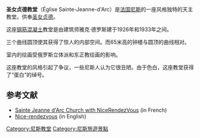 {{Infobox religious building
| building_name         = 聖女貞德教堂<br />{{small|{{lang|fr|Sainte Jeanne d'Arc}} {{fr icon}}}}
| infobox_width         = 360px
| image                 = | caption=
| location              = [[法國|法國]][[尼斯|尼斯]]
| geo                   = {{coord|43|42|48.28|N|7|15|45.36|E|type:landmark_scale:1000_region:FR|display=inline,title}}
| religious_affiliation = [[天主教會|天主教會]]
| rite                  = 
| province              = [[Roman_Catholic_Archdiocese_of_Marseille|Archdiocese of Marseille]]
| district              = [[Roman_Catholic_Diocese_of_Nice|Diocese of Nice]]
| consecration_year     = 
| status                = [[Parish_church|Parish church]]
| leadership            = P. Guy Largillière<ref>{{cite web|title=Paroisse Saint-Jérôme|url=http://nice.cef.fr/paroisse30.php|publisher=Diocèse de Nice|accessdate=18 July 2011|language=fr|archive-date=2016-08-15|archive-url=https://web.archive.org/web/20160815150445/http://nice.cef.fr/paroisse30.php|dead-url=no}}</ref>
| website               = {{url|nice.cef.fr}}
| architect             = [[Louis_Caste_(architect)l|Louis Castel]], [[Jacques_Droz|Jacques Droz]]
| architecture_type     = [[教堂|教堂]]
| architecture_style    = [[裝飾風藝術|裝飾風藝術]]
| heritage_designation  = 1992
| facade_direction      = 
| groundbreaking        = {{start date|1914}} (crypt)
| year_completed        = 1934年<ref name="GC"/>
| construction_cost     = 
| specifications        = yes
| capacity              = 
| length                = {{convert|59|m|ft|abbr=on}}<ref name="GC">Guide available in the church</ref>
| width                 = {{convert|43|m|ft|abbr=on}}<ref name="GC"/>
| width_nave            = 
| height_max            = Nave: {{convert|25|m|abbr=on}}<ref name="GC"/> <br/>
[[Steeple_(architecture)|Steeple]]: {{convert|64|m|abbr=on}}<ref name="GC"/>
| materials               = [[钢筋混凝土|钢筋混凝土]]
| designation2            = Monument Historique
| designation2_offname    = Église Sainte-Jeanne d'Arc
| designation2_date       = 1992年6月12日
| designation2_number     = PA00080940<ref>{{harvnb|Mérimée database|1992}}</ref>
| designation2_free1name  = Denomination
| designation2_free1value = {{lang|fr|Église}}
}}

'''圣女贞德教堂'''（Église Sainte-Jeanne-d'Arc）是[[法国|法国]][[尼斯|尼斯]]的一座风格独特的天主教堂。供奉[[圣女贞德|圣女贞德]]。

这座[[钢筋混凝土|钢筋混凝土]]教堂是由建筑师雅克·德罗斯建于1926年和1933年之间。

三个曲线圆顶使其获得了惊人的内部空间。而65米高的钟楼与圆顶的曲线相对。 

室内的绘画受俄罗斯立体派和东正教绘画的影响。

这座教堂的风格引起了争议，一些尼斯人认为它很丑陋。由于色白，这座教堂获得了“蛋白”的绰号。

==参考文献==
* [http://www.nicerendezvous.com/FR/actu-1826.html Sainte Jeanne d'Arc Church with NiceRendezVous] {{Wayback|url=http://www.nicerendezvous.com/FR/actu-1826.html |date=20080608195520 }} (in French)
* [https://web.archive.org/web/20060718144153/http://www.nicerendezvous.com/EN/index_gb.php Nice-rendezvous] (in English)
{{Reflist}}

[[Category:尼斯教堂|Category:尼斯教堂]]
[[Category:尼斯旅遊景點|Category:尼斯旅遊景點]]